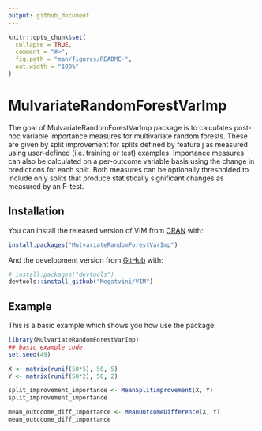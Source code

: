 ```yaml
---
output: github_document
---
```


<!-- README.md is generated from README.Rmd. Please edit that file -->

```r
knitr::opts_chunk$set(
  collapse = TRUE,
  comment = "#>",
  fig.path = "man/figures/README-",
  out.width = "100%"
)
```

# MulvariateRandomForestVarImp

<!-- badges: start -->
<!-- badges: end -->

The goal of MulvariateRandomForestVarImp package is to calculates post-hoc variable importance measures for multivariate random forests. These are given by split improvement for splits defined by feature j as measured using user-defined (i.e. training or test) examples. Importance measures can also be calculated on a per-outcome variable basis using the change in predictions for each split. Both measures can be optionally thresholded to include only splits that produce statistically significant changes as measured by an F-test. 

## Installation

You can install the released version of VIM from [CRAN](https://CRAN.R-project.org) with:

``` r
install.packages("MulvariateRandomForestVarImp")
```

And the development version from [GitHub](https://github.com/) with:

``` r
# install.packages("devtools")
devtools::install_github("Megatvini/VIM")
```
## Example

This is a basic example which shows you how use the package:

```r
library(MulvariateRandomForestVarImp)
## basic example code
set.seed(49)

X <- matrix(runif(50*5), 50, 5)
Y <- matrix(runif(50*2), 50, 2)

split_improvement_importance <- MeanSplitImprovement(X, Y)
split_improvement_importance

mean_outccome_diff_importance <- MeanOutcomeDifference(X, Y)
mean_outccome_diff_importance

```
